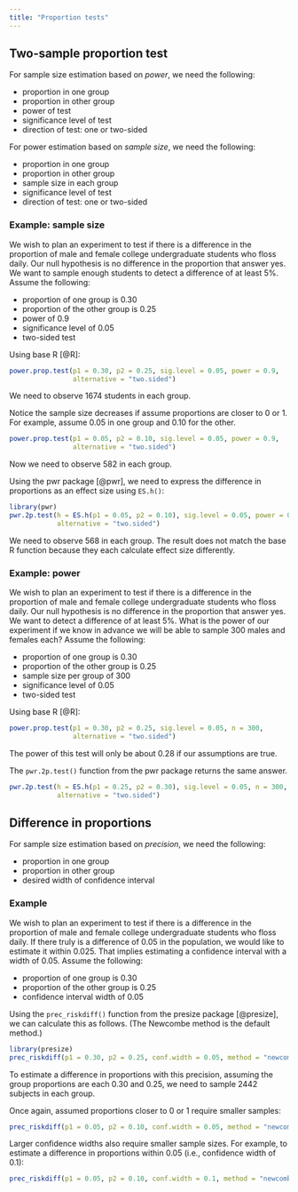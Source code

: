 ```yaml
---
title: "Proportion tests"
---
```


## Two-sample proportion test

For sample size estimation based on _power_, we need the following:

- proportion in one group
- proportion in other group
- power of test 
- significance level of test
- direction of test: one or two-sided

For power estimation based on _sample size_, we need the following:

- proportion in one group
- proportion in other group
- sample size in each group
- significance level of test
- direction of test: one or two-sided


### Example: sample size

We wish to plan an experiment to test if there is a difference in the proportion of male and female college undergraduate students who floss daily. Our null hypothesis is no difference in the proportion that answer yes. We want to sample enough students to detect a difference of at least 5%. Assume the following:

- proportion of one group is 0.30
- proportion of the other group is 0.25
- power of 0.9
- significance level of 0.05
- two-sided test

Using base R [@R]:

```r
power.prop.test(p1 = 0.30, p2 = 0.25, sig.level = 0.05, power = 0.9, 
                alternative = "two.sided")
```

We need to observe 1674 students in each group. 

Notice the sample size decreases if assume proportions are closer to 0 or 1. For example, assume 0.05 in one group and 0.10 for the other.

```r
power.prop.test(p1 = 0.05, p2 = 0.10, sig.level = 0.05, power = 0.9, 
                alternative = "two.sided")
```

Now we need to observe 582 in each group.

Using the pwr package [@pwr], we need to express the difference in proportions as an effect size using `ES.h()`:

```r
library(pwr)
pwr.2p.test(h = ES.h(p1 = 0.05, p2 = 0.10), sig.level = 0.05, power = 0.9,
            alternative = "two.sided")
```

We need to observe 568 in each group. The result does not match the base R function because they each calculate effect size differently.

### Example: power

We wish to plan an experiment to test if there is a difference in the proportion of male and female college undergraduate students who floss daily. Our null hypothesis is no difference in the proportion that answer yes. We want to detect a difference of at least 5%. What is the power of our experiment if we know in advance we will be able to sample 300 males and females each? Assume the following:

- proportion of one group is 0.30
- proportion of the other group is 0.25
- sample size per group of 300
- significance level of 0.05
- two-sided test

Using base R [@R]:

```r
power.prop.test(p1 = 0.30, p2 = 0.25, sig.level = 0.05, n = 300, 
                alternative = "two.sided")
```

The power of this test will only be about 0.28 if our assumptions are true.

The `pwr.2p.test()` function from the pwr package returns the same answer.

```r
pwr.2p.test(h = ES.h(p1 = 0.25, p2 = 0.30), sig.level = 0.05, n = 300,
            alternative = "two.sided")
```


## Difference in proportions

For sample size estimation based on _precision_, we need the following:

- proportion in one group
- proportion in other group
- desired width of confidence interval

### Example

We wish to plan an experiment to test if there is a difference in the proportion of male and female college undergraduate students who floss daily. If there truly is a difference of 0.05 in the population, we would like to estimate it within 0.025. That implies estimating a confidence interval with a width of 0.05.  Assume the following:

- proportion of one group is 0.30
- proportion of the other group is 0.25
- confidence interval width of 0.05

Using the `prec_riskdiff()` function from the presize package [@presize], we can calculate this as follows. (The Newcombe method is the default method.)


```r
library(presize)
prec_riskdiff(p1 = 0.30, p2 = 0.25, conf.width = 0.05, method = "newcombe")
```

To estimate a difference in proportions with this precision, assuming the group proportions are each 0.30 and 0.25, we need to sample 2442 subjects in each group.

Once again, assumed proportions closer to 0 or 1 require smaller samples:

```r
prec_riskdiff(p1 = 0.05, p2 = 0.10, conf.width = 0.05, method = "newcombe")
```

Larger confidence widths also require smaller sample sizes. For example, to estimate a difference in proportions within 0.05 (i.e., confidence width of 0.1):

```r
prec_riskdiff(p1 = 0.05, p2 = 0.10, conf.width = 0.1, method = "newcombe")
```

